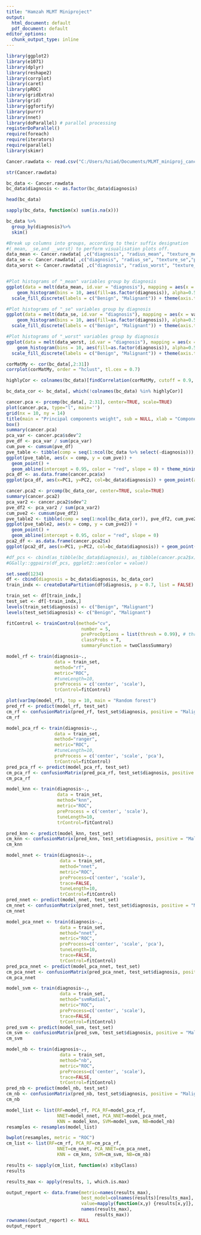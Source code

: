 ---
title: "Hamzah MLMT Miniproject"
output: 
  html_document: default
  pdf_document: default
editor_options:
  chunk_output_type: inline
---

```{r setup, include=FALSE}
library(ggplot2)
library(e1071)
library(dplyr)
library(reshape2)
library(corrplot)
library(caret)
library(pROC)
library(gridExtra)
library(grid)
library(ggfortify)
library(purrr)
library(nnet)
library(doParallel) # parallel processing
registerDoParallel()
require(foreach)
require(iterators)
require(parallel)
library(skimr)

Cancer.rawdata <- read.csv("C:/Users/hziad/Documents/MLMT_miniproj_cancer/data.csv", sep=",")
```

```{r loading data, echo=FALSE}
str(Cancer.rawdata)

bc_data <- Cancer.rawdata
bc_data$diagnosis <- as.factor(bc_data$diagnosis)

head(bc_data)

sapply(bc_data, function(x) sum(is.na(x)))

bc_data %>%
  group_by(diagnosis)%>%
  skim()
```

```{r Plotting Features}
#Break up columns into groups, according to their suffix designation 
#(_mean, _se,and __worst) to perform visualisation plots off.
data_mean <- Cancer.rawdata[ ,c("diagnosis", "radius_mean", "texture_mean","perimeter_mean", "area_mean", "smoothness_mean", "compactness_mean", "concavity_mean", "concave.points_mean", "symmetry_mean", "fractal_dimension_mean" )]
data_se <- Cancer.rawdata[ ,c("diagnosis", "radius_se", "texture_se","perimeter_se", "area_se", "smoothness_se", "compactness_se", "concavity_se", "concave.points_se", "symmetry_se", "fractal_dimension_se" )]
data_worst <- Cancer.rawdata[ ,c("diagnosis", "radius_worst", "texture_worst","perimeter_worst", "area_worst", "smoothness_worst", "compactness_worst", "concavity_worst", "concave.points_worst", "symmetry_worst", "fractal_dimension_worst" )]


#Plot histograms of "_mean" variables group by diagnosis
ggplot(data = melt(data_mean, id.var = "diagnosis"), mapping = aes(x = value)) + theme_minimal() + 
    geom_histogram(bins = 10, aes(fill=as.factor(diagnosis)), alpha=0.5) + facet_wrap(~variable, scales =      'free_x') + labs(fill="Diagnosis") + 
  scale_fill_discrete(labels = c("Benign", "Malignant")) + theme(axis.title.x = element_blank(), axis.title.y = element_blank())

#Plot histograms of "_se" variables group by diagnosis
ggplot(data = melt(data_se, id.var = "diagnosis"), mapping = aes(x = value))  + theme_minimal() + 
    geom_histogram(bins = 10, aes(fill=as.factor(diagnosis)), alpha=0.5) + facet_wrap(~variable, scales = 'free_x') + labs(fill="Diagnosis") + 
  scale_fill_discrete(labels = c("Benign", "Malignant")) + theme(axis.title.x = element_blank(), axis.title.y = element_blank())

#Plot histograms of "_worst" variables group by diagnosis
ggplot(data = melt(data_worst, id.var = "diagnosis"), mapping = aes(x = value))  + theme_minimal() + 
    geom_histogram(bins = 10, aes(fill=as.factor(diagnosis)), alpha=0.5) + facet_wrap(~variable, scales = 'free_x') + labs(fill="Diagnosis") + 
  scale_fill_discrete(labels = c("Benign", "Malignant")) + theme(axis.title.x = element_blank(), axis.title.y = element_blank())
```

```{r Correlation Plots}
corMatMy <- cor(bc_data[,2:31])
corrplot(corMatMy, order = "hclust", tl.cex = 0.7)

highlyCor <- colnames(bc_data)[findCorrelation(corMatMy, cutoff = 0.9, verbose = TRUE)]

bc_data_cor <- bc_data[, which(!colnames(bc_data) %in% highlyCor)]
```

```{r PCA Time}
cancer.pca <- prcomp(bc_data[, 2:31], center=TRUE, scale=TRUE)
plot(cancer.pca, type="l", main='')
grid(nx = 10, ny = 14)
title(main = "Principal components weight", sub = NULL, xlab = "Components")
box()
summary(cancer.pca)
pca_var <- cancer.pca$sdev^2
pve_df <- pca_var / sum(pca_var)
cum_pve <- cumsum(pve_df)
pve_table <- tibble(comp = seq(1:ncol(bc_data %>% select(-diagnosis))), pve_df, cum_pve)
ggplot(pve_table, aes(x = comp, y = cum_pve)) + 
  geom_point() + 
  geom_abline(intercept = 0.95, color = "red", slope = 0) + theme_minimal()
pca_df <- as.data.frame(cancer.pca$x)
ggplot(pca_df, aes(x=PC1, y=PC2, col=bc_data$diagnosis)) + geom_point(alpha=0.5)

cancer.pca2 <- prcomp(bc_data_cor, center=TRUE, scale=TRUE)
summary(cancer.pca2)
pca_var2 <- cancer.pca2$sdev^2
pve_df2 <- pca_var2 / sum(pca_var2)
cum_pve2 <- cumsum(pve_df2)
pve_table2 <- tibble(comp = seq(1:ncol(bc_data_cor)), pve_df2, cum_pve2)
ggplot(pve_table2, aes(x = comp, y = cum_pve2)) + 
  geom_point() + 
  geom_abline(intercept = 0.95, color = "red", slope = 0)
pca2_df <- as.data.frame(cancer.pca2$x)
ggplot(pca2_df, aes(x=PC1, y=PC2, col=bc_data$diagnosis)) + geom_point(alpha=0.5)

#df_pcs <- cbind(as_tibble(bc_data$diagnosis), as_tibble(cancer.pca2$x))
#GGally::ggpairs(df_pcs, ggplot2::aes(color = value))
```

```{r Split Data for Training}
set.seed(1234)
df <- cbind(diagnosis = bc_data$diagnosis, bc_data_cor)
train_indx <- createDataPartition(df$diagnosis, p = 0.7, list = FALSE)

train_set <- df[train_indx,]
test_set <- df[-train_indx,]
levels(train_set$diagnosis) <- c("Benign", "Malignant")
levels(test_set$diagnosis) <- c("Benign", "Malignant")

fitControl <- trainControl(method="cv",
                            number = 5,
                            preProcOptions = list(thresh = 0.99), # threshold for pca preprocess
                            classProbs = T,
                            summaryFunction = twoClassSummary)
```

```{r Random Forest}
model_rf <- train(diagnosis~.,
                  data = train_set,
                  method="rf",
                  metric="ROC",
                  #tuneLength=10,
                  preProcess = c('center', 'scale'),
                  trControl=fitControl)

plot(varImp(model_rf), top = 10, main = "Random forest")
pred_rf <- predict(model_rf, test_set)
cm_rf <- confusionMatrix(pred_rf, test_set$diagnosis, positive = "Malignant")
cm_rf

model_pca_rf <- train(diagnosis~.,
                  data = train_set,
                  method="ranger",
                  metric="ROC",
                  #tuneLength=10,
                  preProcess = c('center', 'scale', 'pca'),
                  trControl=fitControl)
pred_pca_rf <- predict(model_pca_rf, test_set)
cm_pca_rf <- confusionMatrix(pred_pca_rf, test_set$diagnosis, positive = "Malignant")
cm_pca_rf
```
```{r Split Data for Training}
model_knn <- train(diagnosis~.,
                   data = train_set,
                   method="knn",
                   metric="ROC",
                   preProcess = c('center', 'scale'),
                   tuneLength=10,
                   trControl=fitControl)

pred_knn <- predict(model_knn, test_set)
cm_knn <- confusionMatrix(pred_knn, test_set$diagnosis, positive = "Malignant")
cm_knn
```
```{r Neural Network}
model_nnet <- train(diagnosis~.,
                    data = train_set,
                    method="nnet",
                    metric="ROC",
                    preProcess=c('center', 'scale'),
                    trace=FALSE,
                    tuneLength=10,
                    trControl=fitControl)
pred_nnet <- predict(model_nnet, test_set)
cm_nnet <- confusionMatrix(pred_nnet, test_set$diagnosis, positive = "Malignant")
cm_nnet

model_pca_nnet <- train(diagnosis~.,
                    data = train_set,
                    method="nnet",
                    metric="ROC",
                    preProcess=c('center', 'scale', 'pca'),
                    tuneLength=10,
                    trace=FALSE,
                    trControl=fitControl)
pred_pca_nnet <- predict(model_pca_nnet, test_set)
cm_pca_nnet <- confusionMatrix(pred_pca_nnet, test_set$diagnosis, positive = "Malignant")
cm_pca_nnet
```
```{r SVM}
model_svm <- train(diagnosis~.,
                    data = train_set,
                    method="svmRadial",
                    metric="ROC",
                    preProcess=c('center', 'scale'),
                    trace=FALSE,
                    trControl=fitControl)
pred_svm <- predict(model_svm, test_set)
cm_svm <- confusionMatrix(pred_svm, test_set$diagnosis, positive = "Malignant")
cm_svm
```

```{r Naive Bayes}
model_nb <- train(diagnosis~.,
                    data = train_set,
                    method="nb",
                    metric="ROC",
                    preProcess=c('center', 'scale'),
                    trace=FALSE,
                    trControl=fitControl)
pred_nb <- predict(model_nb, test_set)
cm_nb <- confusionMatrix(pred_nb, test_set$diagnosis, positive = "Malignant")
cm_nb
```

```{r Model Evaluation}
model_list <- list(RF=model_rf, PCA_RF=model_pca_rf, 
                   NNET=model_nnet, PCA_NNET=model_pca_nnet,  
                   KNN = model_knn, SVM=model_svm, NB=model_nb)
resamples <- resamples(model_list)

bwplot(resamples, metric = "ROC")
cm_list <- list(RF=cm_rf, PCA_RF=cm_pca_rf, 
                   NNET=cm_nnet, PCA_NNET=cm_pca_nnet,  
                   KNN = cm_knn, SVM=cm_svm, NB=cm_nb)

results <- sapply(cm_list, function(x) x$byClass)
results

results_max <- apply(results, 1, which.is.max)

output_report <- data.frame(metric=names(results_max), 
                            best_model=colnames(results)[results_max],
                            value=mapply(function(x,y) {results[x,y]}, 
                            names(results_max), 
                                 results_max))
rownames(output_report) <- NULL
output_report
```

